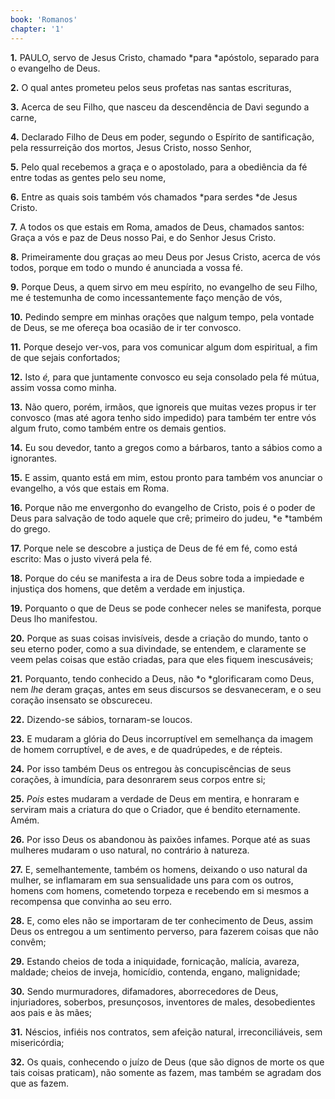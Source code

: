 ```yaml
---
book: 'Romanos'
chapter: '1'
---
```


**1.** PAULO, servo de Jesus Cristo, chamado *para *apóstolo, separado para o evangelho de Deus.

**2.** O qual antes prometeu pelos seus profetas nas santas escrituras,

**3.** Acerca de seu Filho, que nasceu da descendência de Davi segundo a carne,

**4.** Declarado Filho de Deus em poder, segundo o Espírito de santificação, pela ressurreição dos mortos, Jesus Cristo, nosso Senhor,

**5.** Pelo qual recebemos a graça e o apostolado, para a obediência da fé entre todas as gentes pelo seu nome,

**6.** Entre as quais sois também vós chamados *para serdes *de Jesus Cristo.

**7.** A todos os que estais em Roma, amados de Deus, chamados santos: Graça a vós e paz de Deus nosso Pai, e do Senhor Jesus Cristo.

**8.** Primeiramente dou graças ao meu Deus por Jesus Cristo, acerca de vós todos, porque em todo o mundo é anunciada a vossa fé.

**9.** Porque Deus, a quem sirvo em meu espírito, no evangelho de seu Filho, me é testemunha de como incessantemente faço menção de vós,

**10.** Pedindo sempre em minhas orações que nalgum tempo, pela vontade de Deus, se me ofereça boa ocasião de ir ter convosco.

**11.** Porque desejo ver-vos, para vos comunicar algum dom espiritual, a fim de que sejais confortados;

**12.** Isto *é,* para que juntamente convosco eu seja consolado pela fé mútua, assim vossa como minha.

**13.** Não quero, porém, irmãos, que ignoreis que muitas vezes propus ir ter convosco (mas até agora tenho sido impedido) para também ter entre vós algum fruto, como também entre os demais gentios.

**14.** Eu sou devedor, tanto a gregos como a bárbaros, tanto a sábios como a ignorantes.

**15.** E assim, quanto está em mim, estou pronto para também vos anunciar o evangelho, a vós que estais em Roma.

**16.** Porque não me envergonho do evangelho de Cristo, pois é o poder de Deus para salvação de todo aquele que crê; primeiro do judeu, *e *também do grego.

**17.** Porque nele se descobre a justiça de Deus de fé em fé, como está escrito: Mas o justo viverá pela fé.

**18.** Porque do céu se manifesta a ira de Deus sobre toda a impiedade e injustiça dos homens, que detêm a verdade em injustiça.

**19.** Porquanto o que de Deus se pode conhecer neles se manifesta, porque Deus lho manifestou.

**20.** Porque as suas coisas invisíveis, desde a criação do mundo, tanto o seu eterno poder, como a sua divindade, se entendem, e claramente se veem pelas coisas que estão criadas, para que eles fiquem inescusáveis;

**21.** Porquanto, tendo conhecido a Deus, não *o *glorificaram como Deus, nem *lhe* deram graças, antes em seus discursos se desvaneceram, e o seu coração insensato se obscureceu.

**22.** Dizendo-se sábios, tornaram-se loucos.

**23.** E mudaram a glória do Deus incorruptível em semelhança da imagem de homem corruptível, e de aves, e de quadrúpedes, e de répteis.

**24.** Por isso também Deus os entregou às concupiscências de seus corações, à imundícia, para desonrarem seus corpos entre si;

**25.** *Pois* estes mudaram a verdade de Deus em mentira, e honraram e serviram mais a criatura do que o Criador, que é bendito eternamente. Amém.

**26.** Por isso Deus os abandonou às paixões infames. Porque até as suas mulheres mudaram o uso natural, no contrário à natureza.

**27.** E, semelhantemente, também os homens, deixando o uso natural da mulher, se inflamaram em sua sensualidade uns para com os outros, homens com homens, cometendo torpeza e recebendo em si mesmos a recompensa que convinha ao seu erro.

**28.** E, como eles não se importaram de ter conhecimento de Deus, assim Deus os entregou a um sentimento perverso, para fazerem coisas que não convêm;

**29.** Estando cheios de toda a iniquidade, fornicação, malícia, avareza, maldade; cheios de inveja, homicídio, contenda, engano, malignidade;

**30.** Sendo murmuradores, difamadores, aborrecedores de Deus, injuriadores, soberbos, presunçosos, inventores de males, desobedientes aos pais e às mães;

**31.** Néscios, infiéis nos contratos, sem afeição natural, irreconciliáveis, sem misericórdia;

**32.** Os quais, conhecendo o juízo de Deus (que são dignos de morte os que tais coisas praticam), não somente as fazem, mas também se agradam dos que as fazem.